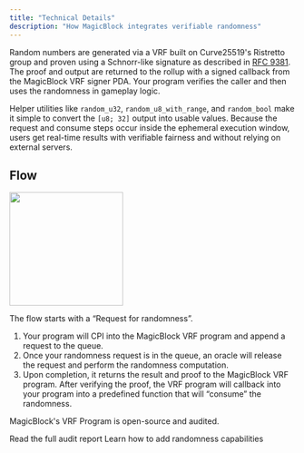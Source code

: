 ```yaml
---
title: "Technical Details"
description: "How MagicBlock integrates verifiable randomness"
---
```


Random numbers are generated via a VRF built on Curve25519's Ristretto group and proven using a Schnorr-like signature as described in [RFC&nbsp;9381](https://datatracker.ietf.org/doc/html/rfc9381). The proof and output are returned to the rollup with a signed callback from the MagicBlock VRF signer PDA. Your program verifies the caller and then uses the randomness in gameplay logic.

Helper utilities like `random_u32`, `random_u8_with_range`, and `random_bool` make it simple to convert the `[u8; 32]` output into usable values. Because the request and consume steps occur inside the ephemeral execution window, users get real-time results with verifiable fairness and without relying on external servers.

## Flow

<img height="200" src="/images/vrf-flow.png" />

The flow starts with a “Request for randomness”.

1. Your program will CPI into the MagicBlock VRF program and append a request to the queue.
2. Once your randomness request is in the queue, an oracle will release the request and perform the randomness computation.
3. Upon completion, it returns the result and proof to the MagicBlock VRF program. After verifying the proof, the VRF program will callback into your program into a predefined function that will “consume” the randomness.

<Note>MagicBlock's VRF Program is open-source and audited.</Note>

<CardGroup cols={2}>
  <Card
    title="Audit"
    icon="certificate"
    href="/pages/overview/additional-information/security-and-audits"
    iconType="duotone"
  >
    Read the full audit report
  </Card>
  <Card
    title="Quickstart"
    icon="book"
    href="/pages/verifiable-randomness-functions-vrfs/how-to-guide/quickstart"
    iconType="duotone"
  >
    Learn how to add randomness capabilities
  </Card>
</CardGroup>
